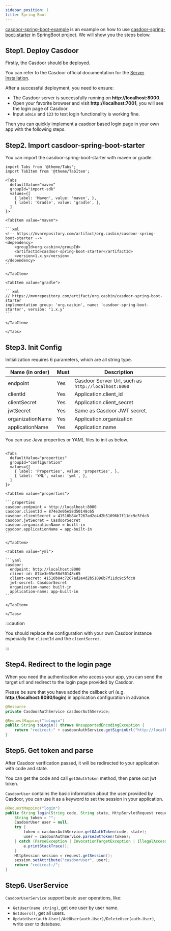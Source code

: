 ```yaml
---
sidebar_position: 1
title: Spring Boot
---
```


[casdoor-spring-boot-example](https://github.com/casdoor/casdoor-spring-boot-example) is an example on how to use [casdoor-spring-boot-starter](https://github.com/casdoor/casdoor-spring-boot-starter) in SpringBoot project. We will show you the steps below.

## Step1. Deploy Casdoor 

Firstly, the Casdoor should be deployed. 

You can refer to the Casdoor official documentation for the [Server Installation](/docs/basic/server-installation).

After a successful deployment, you need to ensure:

- The Casdoor server is successfully running on **http://localhost:8000**.
- Open your favorite browser and visit **http://localhost:7001**, you will see the login page of Casdoor.
- Input `admin` and `123` to test login functionality is working fine.

Then you can quickly implement a casdoor based login page in your own app with the following steps.

## Step2. Import casdoor-spring-boot-starter

You can import the casdoor-spring-boot-starter with  maven or gradle.

````mdx-code-block
import Tabs from '@theme/Tabs';
import TabItem from '@theme/TabItem';

<Tabs
  defaultValue="maven"
  groupId="import-sdk"
  values={[
    { label: 'Maven', value: 'maven', },
    { label: 'Gradle', value: 'gradle', },
  ]
}>

<TabItem value="maven">

```xml
<!-- https://mvnrepository.com/artifact/org.casbin/casdoor-spring-boot-starter -->
<dependency>
    <groupId>org.casbin</groupId>
    <artifactId>casdoor-spring-boot-starter</artifactId>
    <version>1.x.y</version>
</dependency>
```

</TabItem>

<TabItem value="gradle">

```xml
// https://mvnrepository.com/artifact/org.casbin/casdoor-spring-boot-starter
implementation group: 'org.casbin', name: 'casdoor-spring-boot-starter', version: '1.x.y'
```

</TabItem>

</Tabs>

````

## Step3. Init Config

Initialization requires 6 parameters, which are all string type.

| Name (in order)  | Must | Description                                         |
|------------------|------|-----------------------------------------------------|
| endpoint         | Yes  | Casdoor Server Url, such as `http://localhost:8000` |
| clientId         | Yes  | Application.client_id                               |
| clientSecret     | Yes  | Application.client_secret                           |
| jwtSecret        | Yes  | Same as Casdoor JWT secret.                         |
| organizationName | Yes  | Application.organization                            |
| applicationName  | Yes  | Application.name                                    |

You can use Java properties or YAML files to init as below.

````mdx-code-block

<Tabs
  defaultValue="properties"
  groupId="configuration"
  values={[
    { label: 'Properties', value: 'properties', },
    { label: 'YML', value: 'yml', },
  ]
}>

<TabItem value="properties">

```properties
casdoor.endpoint = http://localhost:8000
casdoor.clientId = 874e3e05e58d50148c65
casdoor.clientSecret = 41510b84c7267ad2e4d2b51096b7f11dc9c5fdc8
casdoor.jwtSecret = CasdoorSecret
casdoor.organizationName = built-in
casdoor.applicationName = app-built-in
```

</TabItem>

<TabItem value="yml">

```yaml
casdoor:
  endpoint: http://localhost:8000
  client-id: 874e3e05e58d50148c65
  client-secret: 41510b84c7267ad2e4d2b51096b7f11dc9c5fdc8
  jwt-secret: CasdoorSecret
  organization-name: built-in
  application-name: app-built-in
```

</TabItem>

</Tabs>

````

:::caution

You should replace the configuration with your own Casdoor instance especially the `clientId` and the `clientSecret`.

:::

## Step4. Redirect to the login page

When you need the authentication who access your app, you can send the target url and redirect to the login page provided by Casdoor.

Please be sure that you have added the callback url (e.g. **http://localhost:8080/login**) in application configuration in advance.

```java
@Resource
private CasdoorAuthService casdoorAuthService;

@RequestMapping("toLogin")
public String toLogin() throws UnsupportedEncodingException {
    return "redirect:" + casdoorAuthService.getSigninUrl("http://localhost:8080/login");
}
```

## Step5. Get token and parse

After Casdoor verification passed, it will be redirected to your application with code and state.

You can get the code and call `getOAuthToken` method, then parse out jwt token.

`CasdoorUser` contains the basic information about the user provided by Casdoor, you can use it as a keyword to set the session in your application.

```java
@RequestMapping("login")
public String login(String code, String state, HttpServletRequest request) {
    String token = "";
    CasdoorUser user = null;
    try {
        token = casdoorAuthService.getOAuthToken(code, state);
        user = casdoorAuthService.parseJwtToken(token);
    } catch (ParseException | InvocationTargetException | IllegalAccessException | OAuthSystemException | OAuthProblemException e) {
        e.printStackTrace();
    }
    HttpSession session = request.getSession();
    session.setAttribute("casdoorUser", user);
    return "redirect:/";
}
```

## Step6. UserService

`CasdoorUserService` support basic user operations, like:

- `GetUser(name string)`, get one user by user name.
- `GetUsers()`, get all users.
- `UpdateUser(auth.User)/AddUser(auth.User)/DeleteUser(auth.User)`, write user to database.
